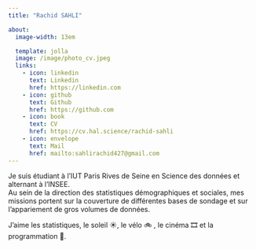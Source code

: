 ```yaml
---
title: "Rachid SAHLI"

about:
  image-width: 13em

  template: jolla
  image: /image/photo_cv.jpeg
  links:
    - icon: linkedin
      text: Linkedin
      href: https://linkedin.com
    - icon: github
      text: Github
      href: https://github.com
    - icon: book
      text: CV
      href: https://cv.hal.science/rachid-sahli
    - icon: envelope
      text: Mail
      href: mailto:sahlirachid427@gmail.com
---
```


::: {#hero-heading}
Je suis étudiant à l'IUT Paris Rives de Seine en Science des données et alternant à l'INSEE.<br> Au sein de la direction des statistiques démographiques et sociales, mes missions portent sur la couverture de différentes bases de sondage et sur l'appariement de gros volumes de données.

J'aime les statistiques, le soleil ☀️, le vélo 🚲 , le cinéma 🎞️ et la programmation 👾.
:::
